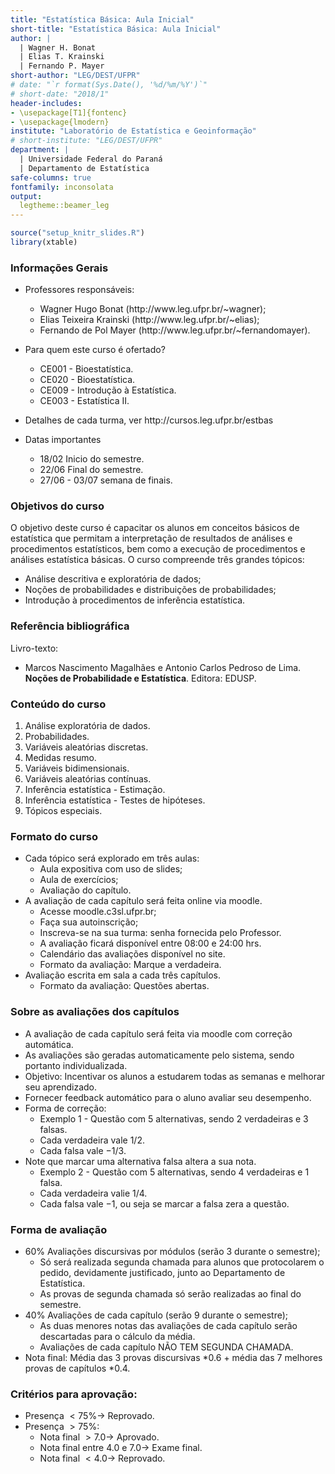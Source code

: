 ```yaml
---
title: "Estatística Básica: Aula Inicial"
short-title: "Estatística Básica: Aula Inicial"
author: |
  | Wagner H. Bonat
  | Elias T. Krainski
  | Fernando P. Mayer
short-author: "LEG/DEST/UFPR"
# date: "`r format(Sys.Date(), '%d/%m/%Y')`"
# short-date: "2018/1"
header-includes:
- \usepackage[T1]{fontenc}
- \usepackage{lmodern}
institute: "Laboratório de Estatística e Geoinformação"
# short-institute: "LEG/DEST/UFPR"
department: |
  | Universidade Federal do Paraná
  | Departamento de Estatística
safe-columns: true
fontfamily: inconsolata
output:
  legtheme::beamer_leg
---
```


```r
source("setup_knitr_slides.R")
library(xtable)
```

### Informações Gerais

- Professores responsáveis:
    - Wagner Hugo Bonat (http://www.leg.ufpr.br/~wagner);
    - Elias Teixeira Krainski (http://www.leg.ufpr.br/~elias);
    - Fernando de Pol Mayer (http://www.leg.ufpr.br/~fernandomayer).

- Para quem este curso é ofertado?
    - CE001 - Bioestatística.
    - CE020 - Bioestatística.
    - CE009 - Introdução à Estatística.
    - CE003 - Estatística II.

- Detalhes de cada turma, ver http://cursos.leg.ufpr.br/estbas

- Datas importantes
    - 18/02 Inicio do semestre.
    - 22/06 Final do semestre.
    - 27/06 - 03/07 semana de finais.

### Objetivos do curso

O objetivo deste curso é capacitar os alunos em conceitos básicos de estatística que permitam a interpretação de resultados de análises e procedimentos estatísticos, bem como a execução de procedimentos e análises estatística básicas. O curso compreende três grandes tópicos:

- Análise descritiva e exploratória de dados;
- Noções de probabilidades e distribuições de probabilidades;
- Introdução à procedimentos de inferência estatística.

### Referência bibliográfica

Livro-texto:

- Marcos Nascimento Magalhães e Antonio Carlos Pedroso de Lima. **Noções
  de Probabilidade e Estatística**. Editora: EDUSP.

\begin{figure}
\includegraphics[height=0.5\textheight]{img/livro.png}
\end{figure}


### Conteúdo do curso

1. Análise exploratória de dados.
2. Probabilidades.
3. Variáveis aleatórias discretas.
4. Medidas resumo.
5. Variáveis bidimensionais.
6. Variáveis aleatórias contínuas.
7. Inferência estatística - Estimação.
8. Inferência estatística - Testes de hipóteses.
9. Tópicos especiais.

### Formato do curso

- Cada tópico será explorado em três aulas:
    - Aula expositiva com uso de slides;
    - Aula de exercícios;
    - Avaliação do capítulo.

- A avaliação de cada capítulo será feita online via moodle.
    - Acesse moodle.c3sl.ufpr.br;
    - Faça sua autoinscrição;
    - Inscreva-se na sua turma: senha fornecida pelo Professor.
    - A avaliação ficará disponível entre 08:00 e 24:00 hrs.
    - Calendário das avaliações disponível no site.
    - Formato da avaliação: Marque a verdadeira.

- Avaliação escrita em sala a cada três capítulos.
    - Formato da avaliação: Questões abertas.
    
### Sobre as avaliações dos capítulos

- A avaliação de cada capítulo será feita via moodle com correção automática.
- As avaliações são geradas automaticamente pelo sistema, sendo portanto individualizada.
- Objetivo: Incentivar os alunos a estudarem todas as semanas e melhorar seu aprendizado.
- Fornecer feedback automático para o aluno avaliar seu desempenho.
- Forma de correção:
    - Exemplo 1 - Questão com 5 alternativas, sendo 2 verdadeiras e 3 falsas.
    - Cada verdadeira vale $1/2$.
    - Cada falsa vale $-1/3$. 
- Note que marcar uma alternativa falsa altera a sua nota.
    - Exemplo 2 - Questão com 5 alternativas, sendo 4 verdadeiras e 1 falsa.
    - Cada verdadeira valie $1/4$.
    - Cada falsa vale $-1$, ou seja se marcar a falsa zera a questão.

### Forma de avaliação

- $60\%$ Avaliações discursivas por módulos (serão 3 durante o semestre);
    - Só será realizada segunda chamada para alunos que protocolarem o pedido, devidamente 
    justificado, junto ao Departamento de Estatística.
    - As provas de segunda chamada só serão realizadas ao final do semestre.
- $40\%$ Avaliações de cada capítulo (serão 9 durante o semestre);
    - As duas menores notas das avaliações de cada capítulo serão descartadas para o cálculo da média.
    - Avaliações de cada capítulo NÃO TEM SEGUNDA CHAMADA.
- Nota final: Média das 3 provas discursivas $*0.6$ + média das 7 melhores provas de capítulos $*0.4$.

###  Critérios para aprovação:

- Presença $< 75\% \to$ Reprovado.
- Presença $> 75\%$:
    - Nota final $> 7.0 \to$ Aprovado.
    - Nota final entre $4.0$ e $7.0 \to$ Exame final.
    - Nota final $< 4.0 \to$ Reprovado.